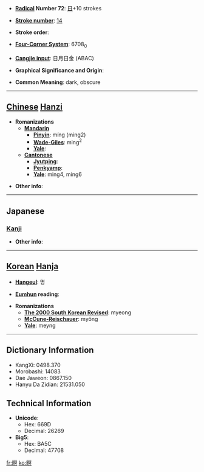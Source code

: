 * '''[[Wiktionary:Chinese radical index| Radical]] Number 72''': [[Wiktionary:Chinese radical index 日|日]]+10 strokes

* '''[[Wiktionary:Chinese total strokes index|Stroke number]]''': [[Wiktionary:Chinese total strokes index 14|14]]

* '''Stroke order''': 

* '''[[Wiktionary:Chinese four corner index|Four-Corner System]]''': 6708<sub>0</sub>

* '''[[Wiktionary:Chinese Cangjie index|Cangjie input]]''': 日月日金 (ABAC)

* '''Graphical Significance and Origin''': 

* '''Common Meaning''': dark, obscure

----

== [[Chinese]] [[Hanzi]] ==

* '''Romanizations'''
** '''[[Mandarin]]'''
*** '''[[Pinyin]]''': míng (ming2)
*** '''[[Wade-Giles]]''': ming<sup>2</sup>
*** '''[[Yale]]''': 
** '''[[Cantonese]]'''
*** '''[[Jyutping]]''':
*** '''[[Penkyamp]]''': 
*** '''[[Yale]]''': ming4, ming6

* '''Other info''': 

----

==Japanese==
===[[Kanji]]===
{{kanji|on readings=[[めい]] (mei), [[べい]] (bei), [[みょう]] (myō)
|kun readings=[[くらい]] (kurai)
}}

* '''Other info''':  

----

== [[Korean]] [[Hanja]] ==

* '''[[Hangeul]]''': 명

* '''[[Eumhun]] reading''': 

* '''Romanizations'''
** '''[[The 2000 South Korean Revised Romanization|The 2000 South Korean Revised]]''': myeong
** '''[[McCune-Reischauer]]''': myŏng
** '''[[Yale]]''': meyng

----

== Dictionary Information ==

* KangXi: 0498.370
* Morobashi: 14083
* Dae Jaweon: 0867.150
* Hanyu Da Zidian: 21531.050

== Technical Information ==

* '''Unicode''':
** Hex: 669D
** Decimal: 26269
* '''Big5''':
** Hex: BA5C
** Decimal: 47708

[[fr:暝]]
[[ko:暝]]